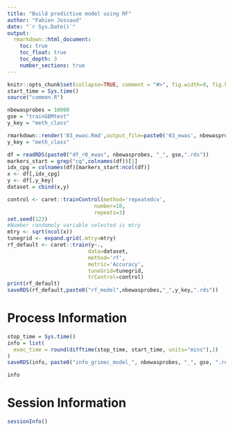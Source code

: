 ```yaml
---
title: "Build predictive model using RF"
author: "Fabien Jossaud"
date: "`r Sys.Date()`"
output: 
  rmarkdown::html_document:
    toc: true
    toc_float: true
    toc_depth: 3
    number_sections: true
---
```


```r
knitr::opts_chunk$set(collapse=TRUE, comment = "#>", fig.width=9, fig.height=6, eval=TRUE, echo=FALSE, results="hide")
start_time = Sys.time()
source("common.R")
```



```r
nbewasprobes = 10000
gse = "trainGBMtest"
y_key = "meth_class"
```

```r
rmarkdown::render('03_ewas.Rmd',output_file=paste0('03_ewas', nbewasprobes,'_',gse,'_',y_key, '.html'))
y_key = "meth_class"
```

```r
df = readRDS(paste0("df_r0_ewas", nbewasprobes, "_", gse,".rds"))
markers_start = grep("cg",colnames(df))[1]
idx_cpg = colnames(df)[markers_start:ncol(df)]
x <- df[,idx_cpg]
y <- df[,y_key]
dataset = cbind(x,y)

control <- caret::trainControl(method='repeatedcv', 
	                        number=10, 
	                        repeats=3)
set.seed(123)
#Number randomely variable selected is mtry
mtry <- sqrt(ncol(x))
tunegrid <- expand.grid(.mtry=mtry)
rf_default <- caret::train(y~., 
    	                  data=dataset, 
        	              method='rf', 
        	              metric='Accuracy', 
        	              tuneGrid=tunegrid, 
        	              trControl=control)
print(rf_default)
saveRDS(rf_default,paste0("rf_model",nbewasprobes,"_",y_key,".rds"))
```

# Process Information 

```r
stop_time = Sys.time()
info = list(
  exec_time = round(difftime(stop_time, start_time, units="mins"),1)
)
saveRDS(info, paste0("info_grimec_model_", nbewasprobes, "_", gse, ".rds"))
```

```r
info
```

# Session Information

```r
sessionInfo()
```
